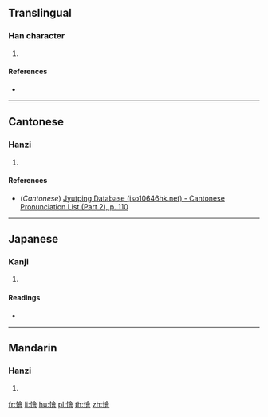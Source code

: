 ==Translingual==

===Han character===
{{Han char|rn=61|rad=心|as=13|sn=16|four=|canj=POMA|ids=⿰忄會}}

# {{defn|Han|sort=心13}}

====References====
* {{Han ref|kx=0405.090|dkj=11317|dj=0745.190|hdz=42362.010|uh=61C0|ud=25024}}

----

==Cantonese==

===Hanzi===
{{yue-hanzi|jyut=[[wai3]]|y=wai3|sim=𢙓}}

# {{defn|lang=yue|sort=心13}}

====References====
* (''Cantonese'') [http://www.iso10646hk.net/jp/document/download.jsp Jyutping Database (iso10646hk.net) - Cantonese Pronunciation List (Part 2), p. 110]

----

==Japanese==

===Kanji===
{{ja-kanji|grade=|rs=心13}}

# {{defn|lang=ja|sort=心13}}

====Readings====
* {{ja-readings|on=[[わい]] (wai), [[え]] (e), [[わつ]] (watsu), [[わち]] (wachi)|kun=[[にくむ]] (nikumu), [[もだえる]] (modaeru)}}

----

==Mandarin==

===Hanzi===
{{cmn-hanzi|sim=𢙓|pin=[[wèi]] ([[wei4]])|wg=wei<sup>4</sup>}}

# {{defn|lang=cmn|sort=心13}}

[[fr:懀]]
[[li:懀]]
[[hu:懀]]
[[pl:懀]]
[[th:懀]]
[[zh:懀]]
